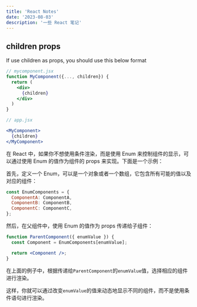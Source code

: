 ```yaml
---
title: 'React Notes'
date: '2023-08-03'
description: '一些 React 笔记'
---
```


## children props

If use children as props, you should use this below format

```jsx
// mycomponent.jsx
function MyComponent({..., children}) {
  return (
    <div>
      {children}
    </div>
  )
}

// app.jsx

<MyComponent>
  {children}
</MyComponent>
```

在 React <Icon icon="skill-icons:react-dark" /> 中，如果你不想使用条件渲染，而是使用 Enum 来控制组件的显示，可以通过使用 Enum 的值作为组件的 props 来实现。下面是一个示例：

首先，定义一个 Enum，可以是一个对象或者一个数组，它包含所有可能的值以及对应的组件：

```jsx
const EnumComponents = {
  ComponentA: ComponentA,
  ComponentB: ComponentB,
  ComponentC: ComponentC,
};
```

然后，在父组件中，使用 Enum 的值作为 props 传递给子组件：

```jsx
function ParentComponent({ enumValue }) {
  const Component = EnumComponents[enumValue];

  return <Component />;
}
```

在上面的例子中，根据传递给`ParentComponent`的`enumValue`值，选择相应的组件进行渲染。

这样，你就可以通过改变`enumValue`的值来动态地显示不同的组件，而不是使用条件语句进行渲染。
